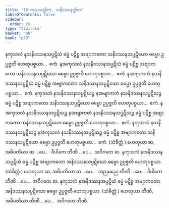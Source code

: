 ```yaml
---
title: "19 ကုသလတ္တိက, သနိဒဿနတ္တိက"
tableOfContents: false
sidebar:
  order: 20
type: "tipitaka"
basket: "ab"
book: "p23"
---
```



<DynamicBreadcrumb />

<Division number="25" book="p23" e="ch" v="40" p="410">

<Paragraph number="80" book="p23">
နကုသလံ နသနိဒဿနသပ္ပဋိဃံ ဓမ္မံ ပဋိစ္စ အဗျာကတော သနိဒဿနသပ္ပဋိဃော ဓမ္မော ဥပ္ပဇ္ဇတိ ဟေတုပစ္စယာ…  ဧကံ.
</Paragraph>

<Paragraph number="81" book="p23">
နအကုသလံ နသနိဒဿနသပ္ပဋိဃံ ဓမ္မံ ပဋိစ္စ အဗျာကတော သနိဒဿနသပ္ပဋိဃော ဓမ္မော ဥပ္ပဇ္ဇတိ ဟေတုပစ္စယာ…  ဧကံ.
</Paragraph>

<Paragraph number="82" book="p23">
နအဗျာကတံ နသနိဒဿနသပ္ပဋိဃံ ဓမ္မံ ပဋိစ္စ အဗျာကတော သနိဒဿနသပ္ပဋိဃော ဓမ္မော ဥပ္ပဇ္ဇတိ ဟေတုပစ္စယာ…  ဧကံ.
</Paragraph>

<Paragraph number="83" book="p23">
နကုသလံ နသနိဒဿနသပ္ပဋိဃဉ္စ နအဗျာကတံ နသနိဒဿနသပ္ပဋိဃဉ္စ ဓမ္မံ ပဋိစ္စ အဗျာကတော သနိဒဿနသပ္ပဋိဃော ဓမ္မော ဥပ္ပဇ္ဇတိ ဟေတုပစ္စယာ…  ဧကံ.
</Paragraph>

<Paragraph number="84" book="p23">
နအကုသလံ နသနိဒဿနသပ္ပဋိဃဉ္စ နအဗျာကတံ နသနိဒဿနသပ္ပဋိဃဉ္စ ဓမ္မံ ပဋိစ္စ အဗျာကတော သနိဒဿနသပ္ပဋိဃော ဓမ္မော ဥပ္ပဇ္ဇတိ ဟေတုပစ္စယာ…  ဧကံ.
</Paragraph>

<Paragraph number="85" book="p23">
နကုသလံ နသနိဒဿနသပ္ပဋိဃဉ္စ နအကုသလံ နသနိဒဿနသပ္ပဋိဃဉ္စ ဓမ္မံ ပဋိစ္စ အဗျာကတော သနိဒဿနသပ္ပဋိဃော ဓမ္မော ဥပ္ပဇ္ဇတိ ဟေတုပစ္စယာ…  ဧကံ. (သံခိတ္တံ.)
</Paragraph>

<Paragraph number="86" book="p23">
ဟေတုယာ ဆ, အဓိပတိယာ ဆ …ပေ…  ဝိပါကေ တီဏိ …ပေ…  အဝိဂတေ ဆ.
</Paragraph>

</Division>
<Division number="26" book="p23" e="ch" v="40" p="411">

<Paragraph number="87" book="p23">
နကုသလံ နအနိဒဿနသပ္ပဋိဃံ ဓမ္မံ ပဋိစ္စ အဗျာကတော အနိဒဿနသပ္ပဋိဃော ဓမ္မော ဥပ္ပဇ္ဇတိ ဟေတုပစ္စယာ. (သံခိတ္တံ.) ဟေတုယာ ဆ, အဓိပတိယာ ဆ …ပေ…  အညမညေ တီဏိ …ပေ…  ဝိပါကေ တီဏိ …ပေ…  အဝိဂတေ ဆ.
</Paragraph>

<Paragraph number="88" book="p23">
နကုသလံ နအနိဒဿနအပ္ပဋိဃံ ဓမ္မံ ပဋိစ္စ အဗျာကတော အနိဒဿနသပ္ပဋိဃော ဓမ္မော ဥပ္ပဇ္ဇတိ ဟေတုပစ္စယာ. (သံခိတ္တံ.) ဟေတုယာ တီဏိ, အဓိပတိယာ တီဏိ …ပေ…  အဝိဂတေ တီဏိ.
</Paragraph>
</Division>